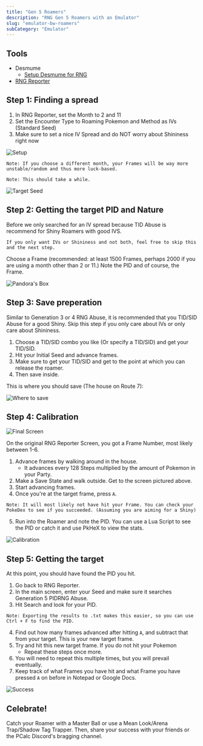 ```yaml
---
title: "Gen 5 Roamers"
description: "RNG Gen 5 Roamers with an Emulator"
slug: "emulator-bw-roamers"
subCategory: "Emulator"
---
```


## Tools

- Desmume
  - [Setup Desmume for RNG](https://www.pokemonrng.com/desmume-setup)
- [RNG Reporter](https://github.com/Admiral-Fish/RNGReporter/releases)

## Step 1: Finding a spread

1. In RNG Reporter, set the Month to 2 and 11
2. Set the Encounter Type to Roaming Pokemon and Method as IVs (Standard Seed)
3. Make sure to set a nice IV Spread and do NOT worry about Shininess right now

![Setup](../../images/Black-and-White/Roamer/Setup.png)

```
Note: If you choose a different month, your Frames will be way more unstable/random and thus more luck-based.
```

```
Note: This should take a while.
```

![Target Seed](../../images/Black-and-White/Roamer/Target.png)

## Step 2: Getting the target PID and Nature

Before we only searched for an IV spread because TID Abuse is recommend for Shiny Roamers with good IVS.

```
If you only want IVs or Shininess and not both, feel free to skip this and the next step.
```

Choose a Frame (recommended: at least 1500 Frames, perhaps 2000 if you are using a month other than 2 or 11.) Note the PID and of course, the Frame.

![Pandora's Box](../../images/Black-and-White/Roamer/Pandora.png)

## Step 3: Save preperation

Similar to Generation 3 or 4 RNG Abuse, it is recommended that you TID/SID Abuse for a good Shiny. Skip this step if you only care about IVs or only care about Shininess.

1. Choose a TID/SID combo you like (Or specify a TID/SID) and get your TID/SID.
2. Hit your Initial Seed and advance frames.
3. Make sure to get your TID/SID and get to the point at which you can release the roamer.
4. Then save inside.

This is where you should save (The house on Route 7):

![Where to save](../../images/Black-and-White/Roamer/Save.png)

## Step 4: Calibration

![Final Screen](../../images/Black-and-White/Roamer/Final-Screen.png)

On the original RNG Reporter Screen, you got a Frame Number, most likely between 1-6.

1. Advance frames by walking around in the house.
   - It advances every 128 Steps multiplied by the amount of Pokemon in your Party.
2. Make a Save State and walk outside. Get to the screen pictured above.
3. Start advancing frames.
4. Once you're at the target frame, press `A`.

```
Note: It will most likely not have hit your Frame. You can check your PokeDex to see if you succeeded. (Assuming you are aiming for a Shiny)
```

5. Run into the Roamer and note the PID. You can use a Lua Script to see the PID or catch it and use PkHeX to view the stats.

![Calibration](../../images/Black-and-White/Roamer/Calibration.png)

## Step 5: Getting the target

At this point, you should have found the PID you hit.

1. Go back to RNG Reporter.
2. In the main screen, enter your Seed and make sure it searches Generation 5 PIDRNG Abuse.
3. Hit Search and look for your PID.

```
Note: Exporting the results to .txt makes this easier, so you can use Ctrl + F to find the PID.
```

4. Find out how many frames advanced after hitting `A`, and subtract that from your target. This is your new target frame.
5. Try and hit this new target frame. If you do not hit your Pokemon
   - Repeat these steps once more.
6. You will need to repeat this multiple times, but you will prevail eventually.
7. Keep track of what Frames you have hit and what Frame you have pressed `A` on before in Notepad or Google Docs.

![Success](../../images/Black-and-White/Roamer/Success.png)

## Celebrate!

Catch your Roamer with a Master Ball or use a Mean Look/Arena Trap/Shadow Tag Trapper. Then, share your success with your friends or the PCalc Discord's bragging channel.
